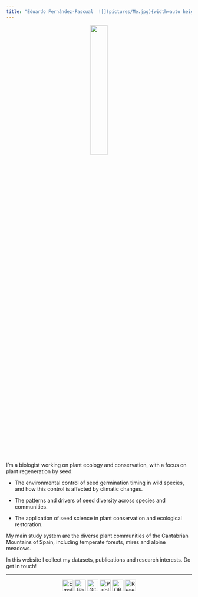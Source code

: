 ```yaml
---
title: "Eduardo Fernández-Pascual  ![](pictures/Me.jpg){width=auto height=60 .img-circle}"
---
```


<center>

![](pictures/Retriñón.JPG){width=auto height="30%"}

</center>

I'm a biologist working on plant ecology and conservation, with a focus on plant regeneration by seed:

* The environmental control of seed germination timing in wild species, and how this control is affected by climatic changes.

* The patterns and drivers of seed diversity across species and communities.

* The application of seed science in plant conservation and ecological restoration.

My main study system are the diverse plant communities of the Cantabrian Mountains of Spain, including temperate forests, mires and alpine meadows.

In this website I collect my datasets, publications and research interests. Do get in touch!

---

<center>

<a href="mailto:efernandezpascual@gmail.com"><img src="icons/Gmail.png" width="30" title="Email me"/></a>
<a href="https://scholar.google.com/citations?user=1DSeLw0AAAAJ&hl=en"><img src="icons/Google Scholar.png" width="30" title="Google Scholar"/></a>
<a href="https://github.com/efernandezpascual"><img src="icons/GitHub.svg" width="30" title="GitHub"/></a>
<a href="https://publons.com/researcher/3700604/eduardo-fernandez-pascual/"><img src="icons/Publons.png" width="30" title="Publons"/></a>
<a href="https://orcid.org/0000-0002-4743-9577"><img src="icons/ORCID.png" width="30" title="ORCID"/></a>
<a href="https://www.researchgate.net/profile/Eduardo_Fernandez-Pascual"><img src="icons/RG.png" width="30" title="ResearchGate"/></a>

</center>
